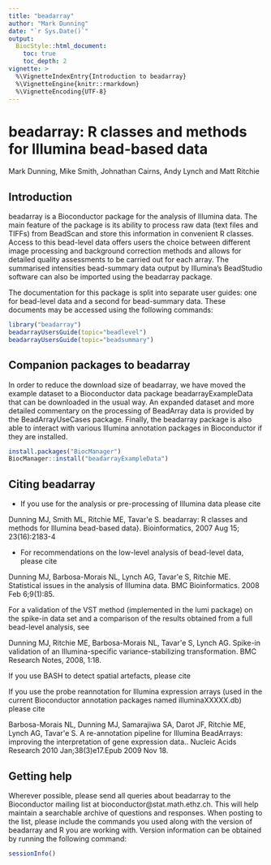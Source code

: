 ```yaml
---
title: "beadarray"
author: "Mark Dunning"
date: "`r Sys.Date()`"
output: 
  BiocStyle::html_document:
    toc: true
    toc_depth: 2
vignette: >
  %\VignetteIndexEntry{Introduction to beadarray}
  %\VignetteEngine{knitr::rmarkdown}
  %\VignetteEncoding{UTF-8}
---
```



# beadarray: R classes and methods for Illumina bead-based data

Mark Dunning, Mike Smith, Johnathan Cairns, Andy Lynch and Matt Ritchie


## Introduction

beadarray is a Bioconductor package for the analysis of Illumina data.  The main feature of the package is its ability to process raw data (text files and TIFFs) from  BeadScan and store this information in convenient R classes.
Access to this bead-level data offers users the choice between different image processing 
and background correction methods and allows for detailed quality assessments to be carried out for 
each array. The summarised intensities bead-summary data output by Illumina's BeadStudio software can 
also be imported using the beadarray package.

The documentation for this package is split into separate user guides: one for bead-level data and 
a second for bead-summary data.
These documents may be accessed using the following commands:

```r
library("beadarray")
beadarrayUsersGuide(topic="beadlevel")
beadarrayUsersGuide(topic="beadsummary")
```




## Companion packages to beadarray

In order to reduce the download size of beadarray, we have moved the example dataset to a Bioconductor data package beadarrayExampleData that can be downloaded in the usual way. An expanded dataset and more detailed commentary on the processing of BeadArray data is provided by the BeadArrayUseCases package. Finally, the beadarray package is also able to interact with various Illumina annotation packages in Bioconductor if they are installed. 

```r
install.packages("BiocManager")
BiocManager::install("beadarrayExampleData")

```




## Citing beadarray


- If you use \Rpackage{beadarray} for the analysis or pre-processing of Illumina data please cite

Dunning MJ, Smith ML, Ritchie ME, Tavar\'e S. beadarray: R classes and
methods for Illumina bead-based data}. Bioinformatics, 2007 Aug 15; 23(16):2183-4

- For recommendations on the low-level analysis of bead-level data, please cite

Dunning MJ, Barbosa-Morais NL, Lynch AG, Tavar\'e S, Ritchie ME. Statistical issues in the analysis of Illumina data. 
BMC Bioinformatics. 2008 Feb 6;9(1):85.

For a validation of the VST method (implemented in the lumi package) on the spike-in data set and a comparison 
of the results obtained from a full bead-level analysis, see

Dunning MJ, Ritchie ME, Barbosa-Morais NL, Tavar\'e S, Lynch AG. Spike-in validation of an Illumina-specific 
variance-stabilizing transformation. BMC Research Notes, 2008, 1:18.

If you use BASH to detect spatial artefacts, please cite

If you use the probe reannotation for Illumina expression arrays (used in the current Bioconductor annotation packages named illuminaXXXXX.db) 
please cite

Barbosa-Morais NL, Dunning MJ, Samarajiwa SA, Darot JF, Ritchie ME, Lynch AG, Tavar\'e S. A re-annotation pipeline for Illumina BeadArrays: improving the interpretation of gene expression data.. Nucleic Acids Research 2010 Jan;38(3)e17.Epub 2009 Nov 18.


## Getting help

Wherever possible, please send all queries about beadarray to the
Bioconductor mailing list at bioconductor@stat.math.ethz.ch. This will
help maintain a searchable archive of questions and responses.
When posting to the list, please include the commands you used along with the
version of beadarray and R you are working with.
Version information can be obtained by running the following command:

```r
sessionInfo()

```

